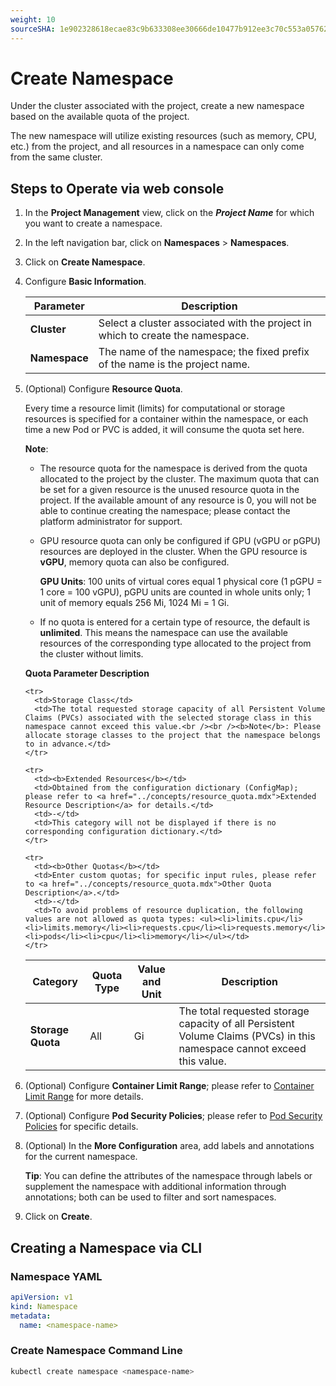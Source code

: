 ```yaml
---
weight: 10
sourceSHA: 1e902328618ecae83c9b633308ee30666de10477b912ee3c70c553a057621303
---
```


# Create Namespace

Under the cluster associated with the project, create a new namespace based on the available quota of the project.

The new namespace will utilize existing resources (such as memory, CPU, etc.) from the project, and all resources in a namespace can only come from the same cluster.

## Steps to Operate via web console

1. In the **Project Management** view, click on the ***Project Name*** for which you want to create a namespace.

2. In the left navigation bar, click on **Namespaces** > **Namespaces**.

3. Click on **Create Namespace**.

4. Configure **Basic Information**.

   | Parameter       | Description                          |
   | -------------- | ------------------------------------ |
   | **Cluster**    | Select a cluster associated with the project in which to create the namespace. |
   | **Namespace**  | The name of the namespace; the fixed prefix of the name is the project name. |

5. (Optional) Configure **Resource Quota**.

   Every time a resource limit (limits) for computational or storage resources is specified for a container within the namespace, or each time a new Pod or PVC is added, it will consume the quota set here.

   **Note**:

   - The resource quota for the namespace is derived from the quota allocated to the project by the cluster. The maximum quota that can be set for a given resource is the unused resource quota in the project. If the available amount of any resource is 0, you will not be able to continue creating the namespace; please contact the platform administrator for support.

   - GPU resource quota can only be configured if GPU (vGPU or pGPU) resources are deployed in the cluster. When the GPU resource is **vGPU**, memory quota can also be configured.

     **GPU Units**: 100 units of virtual cores equal 1 physical core (1 pGPU = 1 core = 100 vGPU), pGPU units are counted in whole units only; 1 unit of memory equals 256 Mi, 1024 Mi = 1 Gi.

   - If no quota is entered for a certain type of resource, the default is **unlimited**. This means the namespace can use the available resources of the corresponding type allocated to the project from the cluster without limits.

   **Quota Parameter Description**

   <table>
     <thead>
       <tr>
         <th>Category</th>
         <th>Quota Type</th>
         <th>Value and Unit</th>
         <th>Description</th>
       </tr>
     </thead>

     <tbody>
       <tr>
         <td rowSpan={2}><b>Storage Quota</b></td>
         <td>All</td>
         <td rowSpan={2}>Gi</td>
         <td>The total requested storage capacity of all Persistent Volume Claims (PVCs) in this namespace cannot exceed this value.</td>
       </tr>

       <tr>
         <td>Storage Class</td>
         <td>The total requested storage capacity of all Persistent Volume Claims (PVCs) associated with the selected storage class in this namespace cannot exceed this value.<br /><br /><b>Note</b>: Please allocate storage classes to the project that the namespace belongs to in advance.</td>
       </tr>

       <tr>
         <td><b>Extended Resources</b></td>
         <td>Obtained from the configuration dictionary (ConfigMap); please refer to <a href="../concepts/resource_quota.mdx">Extended Resource Description</a> for details.</td>
         <td>-</td>
         <td>This category will not be displayed if there is no corresponding configuration dictionary.</td>
       </tr>

       <tr>
         <td><b>Other Quotas</b></td>
         <td>Enter custom quotas; for specific input rules, please refer to <a href="../concepts/resource_quota.mdx">Other Quota Description</a>.</td>
         <td>-</td>
         <td>To avoid problems of resource duplication, the following values are not allowed as quota types: <ul><li>limits.cpu</li><li>limits.memory</li><li>requests.cpu</li><li>requests.memory</li><li>pods</li><li>cpu</li><li>memory</li></ul></td>
       </tr>
     </tbody>
   </table>

6. (Optional) Configure **Container Limit Range**; please refer to [Container Limit Range](../concepts/limit_range.mdx.mdx) for more details.

7. (Optional) Configure **Pod Security Policies**; please refer to [Pod Security Policies](../concepts/security_policies.mdx) for specific details.

8. (Optional) In the **More Configuration** area, add labels and annotations for the current namespace.

   **Tip**: You can define the attributes of the namespace through labels or supplement the namespace with additional information through annotations; both can be used to filter and sort namespaces.

9. Click on **Create**.

## Creating a Namespace via CLI 
### Namespace YAML
```yaml
apiVersion: v1
kind: Namespace
metadata:
  name: <namespace-name>
```
### Create Namespace Command Line
```bash
kubectl create namespace <namespace-name>
```



